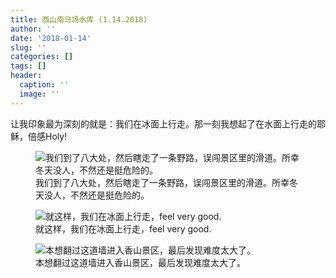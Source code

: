```yaml
---
title: 西山南马场水库 (1.14.2018)
author: ''
date: '2018-01-14'
slug: ''
categories: []
tags: []
header:
  caption: ''
  image: ''
---
```


让我印象最为深刻的就是：我们在冰面上行走。那一刻我想起了在水面上行走的耶稣，倍感Holy!

![我们到了八大处，然后瞎走了一条野路，误闯景区里的滑道。所幸冬天没人，不然还是挺危险的。](/post/2018-01-14-_files/18.jpeg)

![就这样，我们在冰面上行走，feel very good.](/post/2018-01-14-_files/19.jpeg)

![本想翻过这道墙进入香山景区，最后发现难度太大了。](/post/2018-01-14-_files/20.jpeg)


